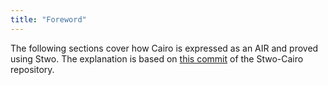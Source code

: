 ```yaml
---
title: "Foreword"
---
```


The following sections cover how Cairo is expressed as an AIR and proved using Stwo.
The explanation is based on [this commit](https://github.com/starkware-libs/stwo-cairo/tree/b712c77887f8f8ce0d39a8a9741221c89846836e) of the Stwo-Cairo repository.
